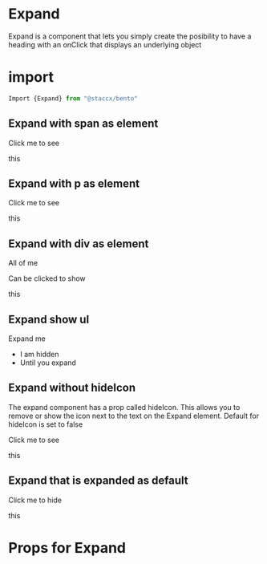 
<Meta title="Components|Expand" component={Expand}/>

# Expand

Expand is a component that lets you simply create the posibility to have a heading with an onClick that displays 
an underlying object

# import 

```javascript
Import {Expand} from "@staccx/bento"
```

## Expand with span as element
<Preview>
  <Story name="Expand span">
    <Expand>
        <span>Click me to see</span>
            <div>
                <p>this</p>
            </div>
    </Expand>
  </Story>
</Preview>

## Expand with p as element
<Preview>
  <Story name="Expand p">
    <Expand>
        <p>Click me to see</p>
            <div>
                <p>this</p>
            </div>
    </Expand>
  </Story>
</Preview>

## Expand with div as element
<Preview>
  <Story name="Expand div">
    <Expand>
        <div>
           <p>All of me</p>
           <p> Can be clicked to show</p>
        </div>
            <div>
                <p>this</p>
            </div>
    </Expand>
  </Story>
</Preview>

## Expand show ul
<Preview>
  <Story name="Expand show ul">
    <Expand>
      <span>Expand me</span>
      <div>
        <ul>
          <li>I am hidden</li>
          <li> Until you expand</li>
        </ul>
      </div>
    </Expand>
  </Story>
</Preview>

## Expand without hideIcon
The expand component has a prop called hideIcon. This allows you to remove or show the icon next to the text
on the Expand element. Default for hideIcon is set to false

<Preview>
  <Story name="Expand no hideIcon">
    <Expand hideIcon={true}>
        <span>Click me to see</span>
            <div>
                <p>this</p>
            </div>
    </Expand>
  </Story>
</Preview>

## Expand that is expanded as default
<Preview>
  <Story name="Expand expanded default">
    <Expand expanded={true}>
        <span>Click me to hide</span>
            <div>
                <p>this</p>
            </div>
    </Expand>
  </Story>
</Preview>


# Props for Expand

<Props of={Expand}/>
